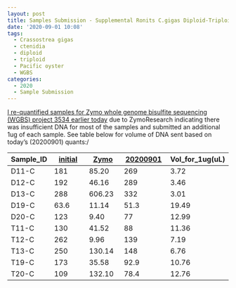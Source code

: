 ```yaml
---
layout: post
title: Samples Submission - Supplemental Ronits C.gigas Diploid-Triploid Ctendidia gDNA for WGBS by ZymoResearch
date: '2020-09-01 10:08'
tags:
  - Crassostrea gigas
  - ctenidia
  - diploid
  - triploid
  - Pacific oyster
  - WGBS
categories:
  - 2020
  - Sample Submission
---
```

[I re-quantified samples for Zymo whole genome bisulfite sequencing (WGBS) project 3534 earlier today](https://robertslab.github.io/sams-notebook/posts/2020/2020-09-01-DNA-Quantification---Re-quant-Ronits-C.gigas-Diploid-Triploid-Ctenidia-gDNA-Submitted-to-ZymoResearch/) due to ZymoResearch indicating there was insufficient DNA for most of the samples and submitted an additional 1ug of each sample. See table below for volume of DNA sent based on today's (20200901) quants:/

| Sample_ID | [initial](ng/uL) | [Zymo](ng/uL) | [20200901](ng/uL) | Vol_for_1ug(uL) |
|-----------|------------------|---------------|-------------------|-----------------|
| D11-C     | 181              | 85.20         | 269               | 3.72            |
| D12-C     | 192              | 46.16         | 289               | 3.46            |
| D13-C     | 288              | 606.23        | 332               | 3.01            |
| D19-C     | 63.6             | 11.14         | 51.3              | 19.49           |
| D20-C     | 123              | 9.40          | 77                | 12.99           |
| T11-C     | 130              | 41.52         | 88                | 11.36           |
| T12-C     | 262              | 9.96          | 139               | 7.19            |
| T13-C     | 250              | 130.14        | 148               | 6.76            |
| T19-C     | 173              | 35.58         | 92.9              | 10.76           |
| T20-C     | 109              | 132.10        | 78.4              | 12.76           |
